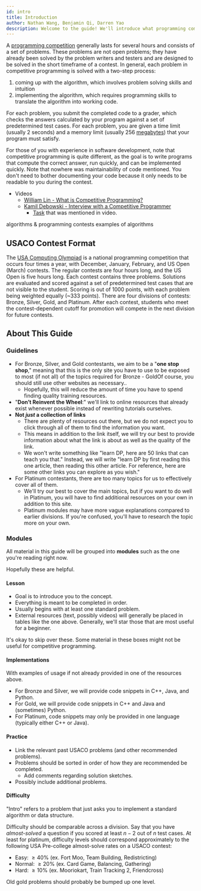 ```yaml
---
id: intro
title: Introduction
author: Nathan Wang, Benjamin Qi, Darren Yao
description: Welcome to the guide! We'll introduce what programming competitions are and how this guide is organized.
---
```


A [programming competition](https://en.wikipedia.org/wiki/Competitive_programming) generally lasts for several hours and consists of a set of problems. These problems are not open problems; they have already been solved by the problem writers and testers and are designed to be solved in the short timeframe of a contest. In general, each problem in competitive programming is solved with a two-step process: 

 1. coming up with the algorithm, which involves problem solving skills and intuition
 2. implementing the algorithm, which requires programming skills to translate the algorithm into working code.

For each problem, you submit the completed code to a grader, which checks the answers calculated by your program against a set of predetermined test cases. For each problem, you are given a time limit (usually 2 seconds) and a memory limit (usually 256 [megabytes](https://en.wikipedia.org/wiki/Megabyte)) that your program must satisfy.

For those of you with experience in software development, note that competitive programming is quite different, as the goal is to write programs that compute the correct answer, run quickly, and can be implemented quickly. Note that nowhere was maintainability of code mentioned. You don't need to bother documenting your code because it only needs to be readable to you during the contest.

<optional-content title="More Information">

 - Videos
   - [William Lin - What is Competitive Programming?](https://www.youtube.com/watch?time_continue=1&v=ueNT-w7Oluw)
   - [Kamil Debowski - Interview with a Competitive Programmer](https://www.youtube.com/watch?v=F4rykKLcduI)
     - [Task](https://open.kattis.com/contests/mcpc19open/problems/basketballoneonone) that was mentioned in video.

<resources embedded title="Additional Reading">
   <resource source="CPH" title="1 - Introduction" starred>algorithms & programming contests</resource>
   <resource source="PAPS" title="1 - Algorithms & Problems">examples of algorithms</resource>
</resources>

</optional-content>

## USACO Contest Format

The [USA Computing Olympiad](http://www.usaco.org/index.php?page=contests) is a national programming competition that occurs four times a year, with December, January, February, and US Open (March) contests. The regular contests are four hours long, and the US Open is five hours long. Each contest contains three problems. Solutions are evaluated and scored against a set of predetermined test cases that are not visible to the student. Scoring is out of 1000 points, with each problem being weighted equally (\~333 points). There are four divisions of contests: Bronze, Silver, Gold, and Platinum. After each contest, students who meet the contest-dependent cutoff for promotion will compete in the next division for future contests.

## About This Guide

### Guidelines

 - For Bronze, Silver, and Gold contestants, we aim to be a "**one stop shop**," meaning that this is the only site you have to use to be exposed to most (if not all) of the topics required for Bronze - Gold<Asterisk>Of course, you should still use other websites as necessary.</Asterisk>.
   - Hopefully, this will reduce the amount of time you have to spend finding quality training resources.
 - "**Don’t Reinvent the Wheel**:" we'll link to online resources that already exist whenever possible instead of rewriting tutorials ourselves.
 - **Not *just* a collection of links**
   - There are plenty of resources out there, but we do not expect you to click through all of them to find the information you want. 
   - This means in addition to the link itself, we will try our best to provide information about what the link is about as well as the quality of the link.
   - We won't write something like "learn DP, here are 50 links that can teach you that." Instead, we will write "learn DP by first reading this one article, then reading this other article. For reference, here are some other links you can explore as you wish."
 - For Platinum contestants, there are too many topics for us to effectively cover all of them. 
   - We'll try our best to cover the main topics, but if you want to do well in Platinum, you will have to find additional resources on your own in addition to this site.
   - Platinum modules may have more vague explanations compared to earlier divisions. If you're confused, you'll have to research the topic more on your own.

### Modules

All material in this guide will be grouped into **modules** such as the one you're reading right now.

<info-block title="Pro Tip">

Hopefully these are helpful.

</info-block>

#### Lesson

  - Goal is to introduce you to the concept.
  - Everything is meant to be completed in order.
  - Usually begins with at least one standard problem.
  - External resources (text, possibly videos) will generally be placed in tables like the one above. Generally, we'll star those that are most useful for a beginner.

<optional-content title="Optional Content">

It's okay to skip over these. Some material in these boxes might not be useful for competitive programming.

</optional-content>

#### Implementations

With examples of usage if not already provided in one of the resources above.

  - For Bronze and Silver, we will provide code snippets in C++, Java, and Python.
  - For Gold, we will provide code snippets in C++ and Java and (sometimes) Python.
  - For Platinum, code snippets may only be provided in one language (typically either C++ or Java).

#### Practice

  - Link the relevant past USACO problems (and other recommended problems). 
  - Problems should be sorted in order of how they are recommended be completed. 
    - Add comments regarding solution sketches.
  - Possibly include additional problems.

#### Difficulty

"Intro" refers to a problem that just asks you to implement a standard algorithm or data structure.

Difficulty should be comparable across a division. Say that you have *almost-solved* a question if you scored at least $n-2$ out of $n$ test cases. At least for platinum, difficulty levels should correspond approximately to the following USA Pre-college almost-solve rates on a USACO contest:

  - Easy: $\ge 40\%$ (ex. Fort Moo, Team Building, Redistricting)
  - Normal: $\ge 20\%$ (ex. Card Game, Balancing, Gathering)
  - Hard: $\ge 10\%$ (ex. Mooriokart, Train Tracking 2, Friendcross)

Old gold problems should probably be bumped up one level.